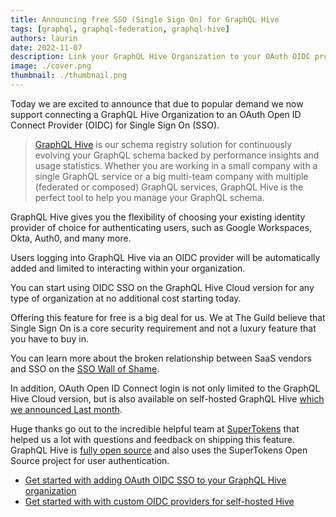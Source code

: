 ```yaml
---
title: Announcing free SSO (Single Sign On) for GraphQL Hive
tags: [graphql, graphql-federation, graphql-hive]
authors: laurin
date: 2022-11-07
description: Link your GraphQL Hive Organization to your OAuth OIDC provider of choice.
image: ./cover.png
thumbnail: ./thumbnail.png
---
```


Today we are excited to announce that due to popular demand we now support connecting a GraphQL Hive
Organization to an OAuth Open ID Connect Provider (OIDC) for Single Sign On (SSO).

> [GraphQL Hive](https://the-guild.dev/graphql/hive) is our schema registry solution for
> continuously evolving your GraphQL schema backed by performance insights and usage statistics.
> Whether you are working in a small company with a single GraphQL service or a big multi-team
> company with multiple (federated or composed) GraphQL services, GraphQL Hive is the perfect tool
> to help you manage your GraphQL schema.

GraphQL Hive gives you the flexibility of choosing your existing identity provider of choice for
authenticating users, such as Google Workspaces, Okta, Auth0, and many more.

Users logging into GraphQL Hive via an OIDC provider will be automatically added and limited to
interacting within your organization.

You can start using OIDC SSO on the GraphQL Hive Cloud version for any type of organization at no
additional cost starting today.

Offering this feature for free is a big deal for us. We at The Guild believe that Single Sign On is
a core security requirement and not a luxury feature that you have to buy in.

You can learn more about the broken relationship between SaaS vendors and SSO on the
[SSO Wall of Shame](https://sso.tax/).

In addition, OAuth Open ID Connect login is not only limited to the GraphQL Hive Cloud version, but
is also available on self-hosted GraphQL Hive
[which we announced Last month](/blog/announcing-self-hosted-graphql-hive).

Huge thanks go out to the incredible helpful team at [SuperTokens](https://supertokens.com/) that
helped us a lot with questions and feedback on shipping this feature. GraphQL Hive is
[fully open source](https://github.com/graphql-hive/console) and also uses the SuperTokens Open
Source project for user authentication.

- [Get started with adding OAuth OIDC SSO to your GraphQL Hive organization](https://the-guild.dev/graphql/hive/docs/management/sso-oidc-provider)
- [Get started with with custom OIDC providers for self-hosted Hive](https://the-guild.dev/graphql/hive/docs/self-hosting/oidc-login)
